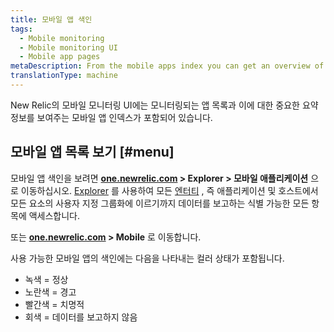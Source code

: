 ```yaml
---
title: 모바일 앱 색인
tags:
  - Mobile monitoring
  - Mobile monitoring UI
  - Mobile app pages
metaDescription: From the mobile apps index you can get an overview of the health of your apps and dive deeper into specific apps.
translationType: machine
---
```


New Relic의 모바일 모니터링 UI에는 모니터링되는 앱 목록과 이에 대한 중요한 요약 정보를 보여주는 모바일 앱 인덱스가 포함되어 있습니다.

## 모바일 앱 목록 보기 [#menu]

모바일 앱 색인을 보려면 **[one.newrelic.com](https://one.newrelic.com) > Explorer > 모바일 애플리케이션** 으로 이동하십시오. [Explorer](/docs/new-relic-one/use-new-relic-one/core-concepts/new-relic-explorer-view-performance-across-apps-services-hosts/) 를 사용하여 모든 [엔터티](/docs/new-relic-one/use-new-relic-one/core-concepts/what-entity-new-relic/) , 즉 애플리케이션 및 호스트에서 모든 요소의 사용자 지정 그룹화에 이르기까지 데이터를 보고하는 식별 가능한 모든 항목에 액세스합니다.

또는 **[one.newrelic.com](https://one.newrelic.com) > Mobile** 로 이동합니다.

사용 가능한 모바일 앱의 색인에는 다음을 나타내는 컬러 상태가 포함됩니다.

* 녹색 = 정상
* 노란색 = 경고
* 빨간색 = 치명적
* 회색 = 데이터를 보고하지 않음